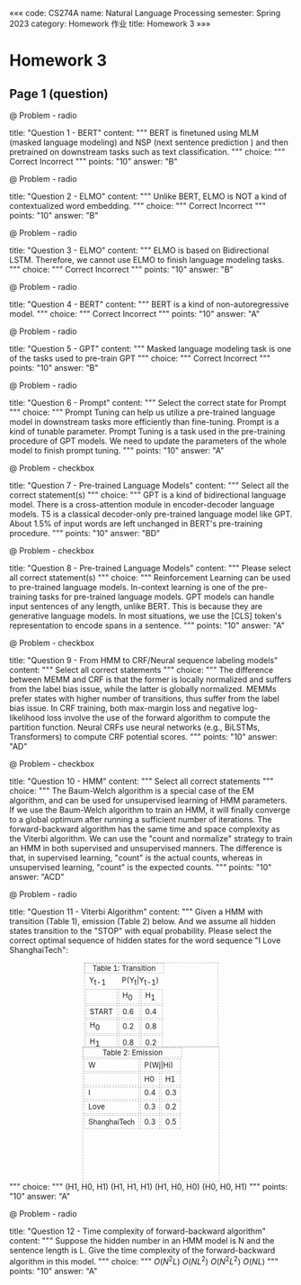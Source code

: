 «««
code: CS274A
name: Natural Language Processing
semester: Spring 2023
category: Homework 作业
title: Homework 3
»»»

# Homework 3

## Page 1 (question)

@ Problem - radio

title: "Question 1 - BERT"
content: """
BERT is finetuned using MLM (masked language modeling) and NSP (next sentence prediction ) and then pretrained on downstream tasks such as text classification.
"""
choice: """
Correct
Incorrect
"""
points: "10"
answer: "B"


@ Problem - radio

title: "Question 2 - ELMO"
content: """
Unlike BERT, ELMO is NOT a kind of contextualized word embedding.
"""
choice: """
Correct
Incorrect
"""
points: "10"
answer: "B"


@ Problem - radio

title: "Question 3 - ELMO"
content: """
ELMO is based on Bidirectional LSTM. Therefore, we cannot use ELMO to finish language modeling tasks.
"""
choice: """
Correct
Incorrect
"""
points: "10"
answer: "B"


@ Problem - radio

title: "Question 4 - BERT"
content: """
BERT is a kind of non-autoregressive model.
"""
choice: """
Correct
Incorrect
"""
points: "10"
answer: "A"


@ Problem - radio

title: "Question 5 - GPT"
content: """
Masked language modeling task is one of the tasks used to pre-train GPT
"""
choice: """
Correct
Incorrect
"""
points: "10"
answer: "B"


@ Problem - radio

title: "Question 6 - Prompt"
content: """
Select the correct state for Prompt
"""
choice: """
Prompt Tuning can help us utilize a pre-trained language model in downstream tasks more efficiently than fine-tuning.
Prompt is a kind of tunable parameter.
Prompt Tuning is a task used in the pre-training procedure of GPT models.
We need to update the parameters of the whole model to finish prompt tuning.
"""
points: "10"
answer: "A"


@ Problem - checkbox

title: "Question 7 - Pre-trained Language Models"
content: """
Select all the correct statement(s)
"""
choice: """
GPT is a kind of bidirectional language model.
There is a cross-attention module in encoder-decoder language models.
T5 is a classical decoder-only pre-trained language model like GPT.
About 1.5% of input words are left unchanged in BERT's pre-training procedure.
"""
points: "10"
answer: "BD"


@ Problem - checkbox

title: "Question 8 - Pre-trained Language Models"
content: """
Please select all correct statement(s)
"""
choice: """
Reinforcement Learning can be used to pre-trained language models.
In-context learning is one of the pre-training tasks for pre-trained language models.
GPT models can handle input sentences of any length, unlike BERT. This is because they are generative language models.
In most situations, we use the [CLS] token's representation to encode spans in a sentence.
"""
points: "10"
answer: "A"


@ Problem - checkbox

title: "Question 9 - From HMM to CRF/Neural sequence labeling models"
content: """
Select all correct statements
"""
choice: """
The difference between MEMM and CRF is that the former is locally normalized and suffers from the label bias issue, while the latter is globally normalized. 
MEMMs prefer states with higher number of transitions, thus suffer from the label bias issue.
In CRF training, both max-margin loss and negative log-likelihood loss involve the use of the forward algorithm to compute the partition function.
Neural CRFs use neural networks (e.g., BiLSTMs, Transformers) to compute CRF potential scores. 
"""
points: "10"
answer: "AD"


@ Problem - checkbox

title: "Question 10 - HMM"
content: """
Select all correct statements
"""
choice: """
The Baum-Welch algorithm is a special case of the EM algorithm, and can be used for unsupervised learning of HMM parameters.
If we use the Baum-Welch algorithm to train an HMM, it will finally converge to a global optimum after running a  sufficient number of iterations.
The forward-backward algorithm has the same time and space complexity as the Viterbi algorithm. 
We can use the "count and normalize" strategy to train an HMM in both supervised and unsupervised manners. The difference is that, in supervised learning, "count" is the actual counts, whereas in unsupervised learning, "count" is the expected counts.
"""
points: "10"
answer: "ACD"


@ Problem - radio

title: "Question 11 - Viterbi Algorithm"
content: """
Given a HMM with transition (Table 1), emission (Table 2) below. And we assume all hidden states transition to the "STOP" with equal probability. Please select the correct optimal sequence of hidden states for the word sequence "I Love ShanghaiTech":

<table border="0" align="center" style="cursor: default; margin: 0px auto; outline: 0px; font-weight: inherit; font-style: inherit; font-family: inherit; font-size: 13px; border-collapse: separate; border: 1px dashed #bbbbbb; width: 239px; height: 150px;">  <caption style="margin: 0px; padding: 0px; border: 1px dashed #bbbbbb; outline: 0px; font-weight: inherit; font-style: inherit; font-family: inherit; font-size: 13px; text-align: center;">   Table&nbsp;1:&nbsp;Transition  </caption>   <tbody style="margin: 0px; outline: 0px; font-weight: inherit; font-style: inherit; font-family: inherit; font-size: 13px;">    <tr style="margin: 0px; outline: 0px; font-weight: inherit; font-style: inherit; font-family: inherit; font-size: 13px;">     <td style="margin-left: 60px;">Y<sub style="margin: 0px; padding: 0px; border: 0px; outline: 0px; font-weight: inherit; font-style: inherit; font-family: inherit; font-size: 13px;">t-1</sub></td>     <td colspan="2" style="margin-left: 60px;">P(Y<sub style="margin: 0px; padding: 0px; border: 0px; outline: 0px; font-weight: inherit; font-style: inherit; font-family: inherit; font-size: 13px;">t</sub>|Y<sub style="margin: 0px; padding: 0px; border: 0px; outline: 0px; font-weight: inherit; font-style: inherit; font-family: inherit; font-size: 13px;">t-1</sub>)</td>    </tr>    <tr style="margin: 0px; outline: 0px; font-weight: inherit; font-style: inherit; font-family: inherit; font-size: 13px;">     <td style="font-family: inherit; font-size: 13px; margin: 0px; outline: 0px; font-weight: inherit; font-style: inherit; text-align: left; cursor: text; border: 1px dashed #bbbbbb;">&nbsp;</td>     <td style="font-family: inherit; font-size: 13px; margin: 0px; outline: 0px; font-weight: inherit; font-style: inherit; text-align: left; cursor: text; border: 1px dashed #bbbbbb;">H<sub style="margin: 0px; padding: 0px; border: 0px; outline: 0px; font-weight: inherit; font-style: inherit; font-family: inherit; font-size: 13px;">0</sub></td>     <td style="font-family: inherit; font-size: 13px; margin: 0px; outline: 0px; font-weight: inherit; font-style: inherit; text-align: left; cursor: text; border: 1px dashed #bbbbbb;">H<sub style="margin: 0px; padding: 0px; border: 0px; outline: 0px; font-weight: inherit; font-style: inherit; font-family: inherit; font-size: 13px;">1</sub></td>    </tr>    <tr style="margin: 0px; outline: 0px; font-weight: inherit; font-style: inherit; font-family: inherit; font-size: 13px;">     <td style="font-family: inherit; font-size: 13px; margin: 0px; outline: 0px; font-weight: inherit; font-style: inherit; text-align: left; cursor: text; border: 1px dashed #bbbbbb;">START</td>     <td style="font-family: inherit; font-size: 13px; margin: 0px; outline: 0px; font-weight: inherit; font-style: inherit; text-align: left; cursor: text; border: 1px dashed #bbbbbb;">0.6</td>     <td style="font-family: inherit; font-size: 13px; margin: 0px; outline: 0px; font-weight: inherit; font-style: inherit; text-align: left; cursor: text; border: 1px dashed #bbbbbb;">0.4</td>    </tr>    <tr style="margin: 0px; outline: 0px; font-weight: inherit; font-style: inherit; font-family: inherit; font-size: 13px;">     <td style="font-family: inherit; font-size: 13px; margin: 0px; outline: 0px; font-weight: inherit; font-style: inherit; text-align: left; cursor: text; border: 1px dashed #bbbbbb;">H<sub style="margin: 0px; padding: 0px; border: 0px; outline: 0px; font-weight: inherit; font-style: inherit; font-family: inherit; font-size: 13px;">0</sub></td>     <td style="font-family: inherit; font-size: 13px; margin: 0px; outline: 0px; font-weight: inherit; font-style: inherit; text-align: left; cursor: text; border: 1px dashed #bbbbbb;">0.2</td>     <td style="font-family: inherit; font-size: 13px; margin: 0px; outline: 0px; font-weight: inherit; font-style: inherit; text-align: left; cursor: text; border: 1px dashed #bbbbbb;">0.8</td>    </tr>    <tr style="margin: 0px; outline: 0px; font-weight: inherit; font-style: inherit; font-family: inherit; font-size: 13px;">     <td style="font-family: inherit; font-size: 13px; margin: 0px; outline: 0px; font-weight: inherit; font-style: inherit; text-align: left; cursor: text; border: 1px dashed #bbbbbb;">H<sub style="margin: 0px; padding: 0px; border: 0px; outline: 0px; font-weight: inherit; font-style: inherit; font-family: inherit; font-size: 13px;">1</sub></td>     <td style="font-family: inherit; font-size: 13px; margin: 0px; outline: 0px; font-weight: inherit; font-style: inherit; text-align: left; cursor: text; border: 1px dashed #bbbbbb;">0.8</td>     <td style="font-family: inherit; font-size: 13px; margin: 0px; outline: 0px; font-weight: inherit; font-style: inherit; text-align: left; cursor: text; border: 1px dashed #bbbbbb;">0.2</td>    </tr>   </tbody>  </table>

<table border="0" align="center" style="cursor: default; margin: 0px auto; outline: 0px; font-weight: inherit; font-style: inherit; font-family: inherit; font-size: 13px; border-collapse: separate; border: 1px dashed #bbbbbb; width: 244px; height: 240px;">  <caption style="margin: 0px; padding: 0px; border: 1px dashed #bbbbbb; outline: 0px; font-weight: inherit; font-style: inherit; font-family: inherit; font-size: 13px; text-align: center;">   Table&nbsp;2:&nbsp;Emission  </caption>   <tbody style="margin: 0px; outline: 0px; font-weight: inherit; font-style: inherit; font-family: inherit; font-size: 13px;">    <tr style="margin: 0px; outline: 0px; font-weight: inherit; font-style: inherit; font-family: inherit; font-size: 13px;">     <td style="font-family: inherit; font-size: 13px; margin: 0px; outline: 0px; font-weight: inherit; font-style: inherit; text-align: left; cursor: text; border: 1px dashed #bbbbbb;"><sub style="margin: 0px; padding: 0px; border: 0px; outline: 0px; font-weight: inherit; font-style: inherit; font-family: inherit; font-size: 13px;">W</sub></td>     <td colspan="2" style="font-family: inherit; font-size: 13px; margin: 0px; outline: 0px; font-weight: inherit; font-style: inherit; text-align: left; cursor: text; border: 1px dashed #bbbbbb;">P(Wj|Hi)</td>    </tr>    <tr style="margin: 0px; outline: 0px; font-weight: inherit; font-style: inherit; font-family: inherit; font-size: 13px;">     <td style="font-family: inherit; font-size: 13px; margin: 0px; outline: 0px; font-weight: inherit; font-style: inherit; text-align: left; cursor: text; border: 1px dashed #bbbbbb;">&nbsp;</td>     <td style="font-family: inherit; font-size: 13px; margin: 0px; outline: 0px; font-weight: inherit; font-style: inherit; text-align: left; cursor: text; border: 1px dashed #bbbbbb;">H0</td>     <td style="font-family: inherit; font-size: 13px; margin: 0px; outline: 0px; font-weight: inherit; font-style: inherit; text-align: left; cursor: text; border: 1px dashed #bbbbbb;">H1</td>    </tr>    <tr style="margin: 0px; outline: 0px; font-weight: inherit; font-style: inherit; font-family: inherit; font-size: 13px;">     <td style="font-family: inherit; font-size: 13px; margin: 0px; outline: 0px; font-weight: inherit; font-style: inherit; text-align: left; cursor: text; border: 1px dashed #bbbbbb;">I</td>     <td style="font-family: inherit; font-size: 13px; margin: 0px; outline: 0px; font-weight: inherit; font-style: inherit; text-align: left; cursor: text; border: 1px dashed #bbbbbb;">0.4</td>     <td style="font-family: inherit; font-size: 13px; margin: 0px; outline: 0px; font-weight: inherit; font-style: inherit; text-align: left; cursor: text; border: 1px dashed #bbbbbb;">0.3</td>    </tr>    <tr style="margin: 0px; outline: 0px; font-weight: inherit; font-style: inherit; font-family: inherit; font-size: 13px;">     <td style="font-family: inherit; font-size: 13px; margin: 0px; outline: 0px; font-weight: inherit; font-style: inherit; text-align: left; cursor: text; border: 1px dashed #bbbbbb;">Love</td>     <td style="font-family: inherit; font-size: 13px; margin: 0px; outline: 0px; font-weight: inherit; font-style: inherit; text-align: left; cursor: text; border: 1px dashed #bbbbbb;">0.3</td>     <td style="font-family: inherit; font-size: 13px; margin: 0px; outline: 0px; font-weight: inherit; font-style: inherit; text-align: left; cursor: text; border: 1px dashed #bbbbbb;">0.2</td>    </tr>    <tr style="margin: 0px; outline: 0px; font-weight: inherit; font-style: inherit; font-family: inherit; font-size: 13px;">     <td style="font-family: inherit; font-size: 13px; margin: 0px; outline: 0px; font-weight: inherit; font-style: inherit; text-align: left; cursor: text; border: 1px dashed #bbbbbb;"><span style="margin: 0px; padding: 0px; border: 0px; outline: 0px; font-weight: 400; font-style: normal; font-family: 'Helvetica Neue', Helvetica, Arial, sans-serif; font-size: 13px; font-variant-ligatures: normal; font-variant-caps: normal; letter-spacing: normal; orphans: 2; text-align: start; text-indent: 0px; text-transform: none; white-space: normal; widows: 2; word-spacing: 0px; -webkit-text-stroke-width: 0px; text-decoration-thickness: initial; text-decoration-style: initial; text-decoration-color: initial; float: none; display: inline !important;">ShanghaiTech</span></td>     <td style="font-family: inherit; font-size: 13px; margin: 0px; outline: 0px; font-weight: inherit; font-style: inherit; text-align: left; cursor: text; border: 1px dashed #bbbbbb;">0.3</td>     <td style="font-family: inherit; font-size: 13px; margin: 0px; outline: 0px; font-weight: inherit; font-style: inherit; text-align: left; cursor: text; border: 1px dashed #bbbbbb;">0.5</td>    </tr>   </tbody>  </table>
"""
choice: """
(H1, H0, H1)
(H1, H1, H1)
(H1, H0, H0)
(H0, H0, H1)
"""
points: "10"
answer: "A"


@ Problem - radio

title: "Question 12 - Time complexity of forward-backward algorithm"
content: """
Suppose the hidden number in an HMM model is N and the sentence length is L. Give the time complexity of the forward-backward algorithm in this model.
"""
choice: """
$O(N^2L)$
$O(NL^2)$
$O(N^2L^2)$
$O(NL)$
"""
points: "10"
answer: "A"
